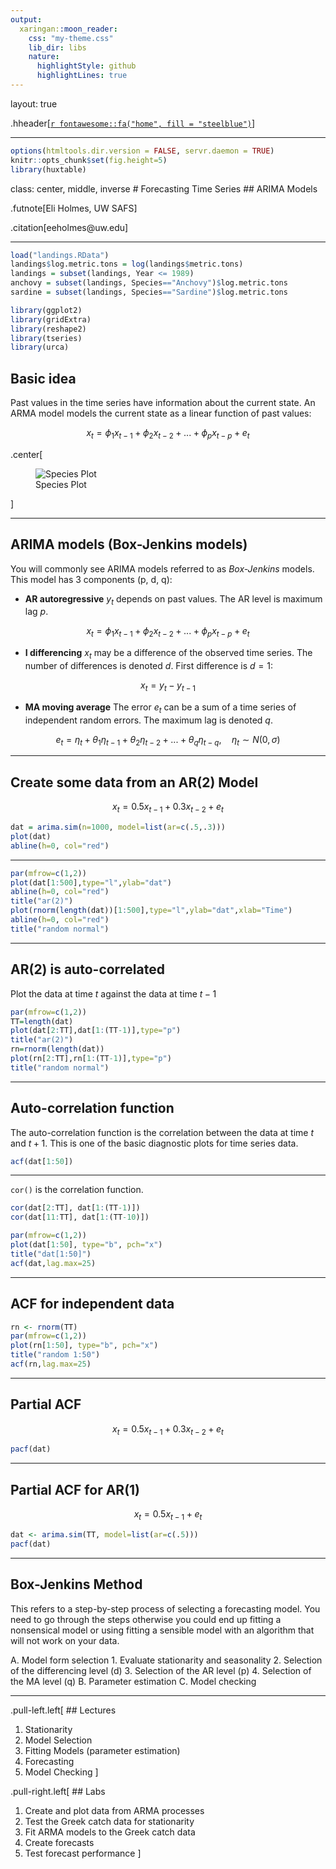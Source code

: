 ```yaml
---
output:
  xaringan::moon_reader:
    css: "my-theme.css"
    lib_dir: libs
    nature:
      highlightStyle: github
      highlightLines: true
---
```


layout: true

.hheader[<a href="index.html">`r fontawesome::fa("home", fill = "steelblue")`</a>]

---

```r
options(htmltools.dir.version = FALSE, servr.daemon = TRUE)
knitr::opts_chunk$set(fig.height=5)
library(huxtable)
```

class: center, middle, inverse
# Forecasting Time Series
## ARIMA Models

.futnote[Eli Holmes, UW SAFS]

.citation[eeholmes@uw.edu]

---

```r
load("landings.RData")
landings$log.metric.tons = log(landings$metric.tons)
landings = subset(landings, Year <= 1989)
anchovy = subset(landings, Species=="Anchovy")$log.metric.tons
sardine = subset(landings, Species=="Sardine")$log.metric.tons

library(ggplot2)
library(gridExtra)
library(reshape2)
library(tseries)
library(urca)
```

## Basic idea

Past values in the time series have information about the current state.  An ARMA model models the current state as a linear function of past values:

$$x_t = \phi_1 x_{t-1} + \phi_2 x_{t-2} + ... + \phi_p x_{t-p} + e_t$$

.center[

![Species Plot](./figs/SpeciesPlot.jpeg)

]

---

## ARIMA models (Box-Jenkins models)

You will commonly see ARIMA models referred to as *Box-Jenkins* models.  This model has 3 components (p, d, q):

- **AR autoregressive**  $y_t$ depends on past values. The AR level is maximum lag $p$.

$$x_t = \phi_1 x_{t-1} + \phi_2 x_{t-2} + ... + \phi_p x_{t-p} + e_t$$

- **I differencing** $x_t$ may be a difference of the observed time series.  The number of differences is denoted $d$. First difference is $d=1$:

$$x_t = y_t - y_{t-1}$$

- **MA moving average**  The error $e_t$ can be a sum of a time series of independent random errors.  The maximum lag is denoted $q$.

$$e_t = \eta_t + \theta_1 \eta_{t-1} + \theta_2 \eta_{t-2} + ... + \theta_q \eta_{t-q},\quad \eta_t \sim N(0, \sigma)$$

---

## Create some data from an AR(2) Model

$$x_t = 0.5 x_{t-1} + 0.3 x_{t-2} + e_t$$

```r
dat = arima.sim(n=1000, model=list(ar=c(.5,.3)))
plot(dat)
abline(h=0, col="red")
```

---

```r
par(mfrow=c(1,2))
plot(dat[1:500],type="l",ylab="dat")
abline(h=0, col="red")
title("ar(2)")
plot(rnorm(length(dat))[1:500],type="l",ylab="dat",xlab="Time")
abline(h=0, col="red")
title("random normal")
```

---

## AR(2) is auto-correlated

Plot the data at time $t$ against the data at time $t-1$

```r
par(mfrow=c(1,2))
TT=length(dat)
plot(dat[2:TT],dat[1:(TT-1)],type="p")
title("ar(2)")
rn=rnorm(length(dat))
plot(rn[2:TT],rn[1:(TT-1)],type="p")
title("random normal")
```

---

## Auto-correlation function

The auto-correlation function is the correlation between the data at time $t$ and $t+1$.  This is one of the basic diagnostic plots for time series data.

```r
acf(dat[1:50])
```

---

`cor()` is the correlation function.

```r
cor(dat[2:TT], dat[1:(TT-1)])
cor(dat[11:TT], dat[1:(TT-10)])
```

```r
par(mfrow=c(1,2))
plot(dat[1:50], type="b", pch="x")
title("dat[1:50]")
acf(dat,lag.max=25)
```

---

## ACF for independent data

```r
rn <- rnorm(TT)
par(mfrow=c(1,2))
plot(rn[1:50], type="b", pch="x")
title("random 1:50")
acf(rn,lag.max=25)
```

---

## Partial ACF

$$x_t = 0.5 x_{t-1} + 0.3 x_{t-2} + e_t$$

```r
pacf(dat)
```

---

## Partial ACF for AR(1)

$$x_t = 0.5 x_{t-1} + e_t$$

```r
dat <- arima.sim(TT, model=list(ar=c(.5)))
pacf(dat)
```
---

## Box-Jenkins Method

This refers to a step-by-step process of selecting a forecasting model.  You need to go through the steps otherwise you could end up fitting a nonsensical model or using fitting a sensible model with an algorithm that will not work on your data.

A. Model form selection
  1. Evaluate stationarity and seasonality
  2. Selection of the differencing level (d)
  3. Selection of the AR level (p)
  4. Selection of the MA level (q)
B. Parameter estimation
C. Model checking

---

.pull-left.left[
## Lectures

1. Stationarity
2. Model Selection
3. Fitting Models (parameter estimation)
4. Forecasting
5. Model Checking
]

.pull-right.left[
## Labs

1. Create and plot data from ARMA processes
2. Test the Greek catch data for stationarity
3. Fit ARMA models to the Greek catch data
4. Create forecasts
5. Test forecast performance
]